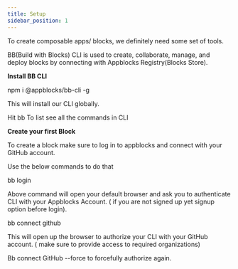 ```yaml
---
title: Setup
sidebar_position: 1
---
```


To create composable apps/ blocks, we definitely need some set of tools.

BB(Build with Blocks) CLI is used to create, collaborate, manage, and deploy blocks by connecting with Appblocks Registry(Blocks Store).

**Install BB CLI**

npm i @appblocks/bb-cli -g

This will install our CLI globally.

Hit bb To list see all the commands in CLI

**Create your first Block**

To create a block make sure to log in to appblocks and connect with your GitHub account.

Use the below commands to do that

bb login

Above command will open your default browser and ask you to authenticate CLI with your Appblocks Account. ( if you are not signed up yet signup option before login).

bb connect github

This will open up the browser to authorize your CLI with your GitHub account. ( make sure to provide access to required organizations)

Bb connect GitHub --force to forcefully authorize again.
